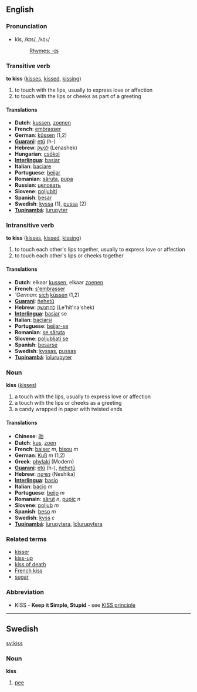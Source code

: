 ==English==
=== Pronunciation ===
*kĭs, /kɪs/, /<tt>kIs</tt>/
*:[[Rhymes:English:-ɪs|Rhymes: -ɪs]]

=== Transitive verb ===
'''to kiss''' ([[kisses]], [[kissed]], [[kissing]])

# to touch with the lips, usually to express love or affection
# to touch with the lips or cheeks as part of a greeting

==== Translations ====
*'''Dutch''': [[kussen]], [[zoenen]]
*'''French''': [[embrasser]]
*'''German''': [[küssen]] (1,2)
*'''[[Guarani]]''': [[etũ]] (h-)
*'''Hebrew''': [[לנשק]] (Lenashek)
*'''Hungarian''': [[csókol]] 
*'''[[Interlingua]]''': [[basiar]]
*'''Italian''': [[baciare]]
*'''Portuguese''': [[beijar]]
*'''Romanian''': [[săruta]], [[pupa]] 
*'''Russian''': [[целовать]]
*'''Slovene''': [[poljubiti]]
*'''Spanish''': [[besar]]
*'''Swedish''': [[kyssa]] (1), [[pussa]] (2)
*'''[[Tupinambá]]''': [[îurupyter]]

=== Intransitive verb ===
'''to kiss''' ([[kisses]], [[kissed]], [[kissing]])

# to touch each other's lips together, usually to express love or affection
# to touch each other's lips or cheeks together

==== Translations ====
*'''Dutch''': elkaar [[kussen]], elkaar [[zoenen]]
*'''French''': [[s'embrasser]]
*'''German'': [[sich]] [[küssen]] (1,2)
*'''[[Guarani]]''': [[ñehetũ]]
*'''Hebrew''': [[להתנשק]] (Le'hit'na'shek)
*'''[[Interlingua]]''': [[basiar]] se
*'''Italian''': [[baciarsi]]
*'''Portuguese''': [[beijar-se]]
*'''Romanian''': [[se săruta]]
*'''Slovene''': [[poljubljati se]]
*'''Spanish''': [[besarse]]
*'''Swedish''': [[kyssas]], [[pussas]]
*'''[[Tupinambá]]''': [[îoîurupyter]]

=== Noun ===
'''kiss''' ([[kisses]])

# a touch with the lips, usually to express love or affection
# a touch with the lips or cheeks as a greeting
# a candy wrapped in paper with twisted ends

==== Translations ====
*'''Chinese''': [[吻]]
*'''Dutch''': [[kus]], [[zoen]]
*'''French''': [[baiser]] ''m'', [[bisou]] ''m''
*'''German''': [[Kuß]] ''m'' (1,2)
*'''Greek''': [[phylaki]] (Modern)
*'''[[Guarani]]''': [[etũ]] (h-), [[ñehetũ]]
*'''Hebrew''': [[נשיקה]] (Neshika)
*'''[[Interlingua]]''': [[basio]]
*'''Italian''': [[bacio]] ''m''
*'''Portuguese''': [[beijo]] ''m''
*'''Romanain''': [[sărut]] ''n'', [[pupic]] ''n''
*'''Slovene''': [[poljub]] ''m''
*'''Spanish''': [[beso]] ''m''
*'''Swedish''': [[kyss]] ''c''
*'''[[Tupinambá]]''': [[îurupytera]], [[îoîurupytera]]

===Related terms===
*[[kisser]]
*[[kiss-up]]
*[[kiss of death]]
*[[French kiss]]
*[[sugar]]

===Abbreviation===
*KISS - '''Keep it Simple, Stupid''' - see [[KISS principle]]
----

==Swedish==
[[sv:kiss]]
===Noun===
'''kiss'''

#[[pee]]